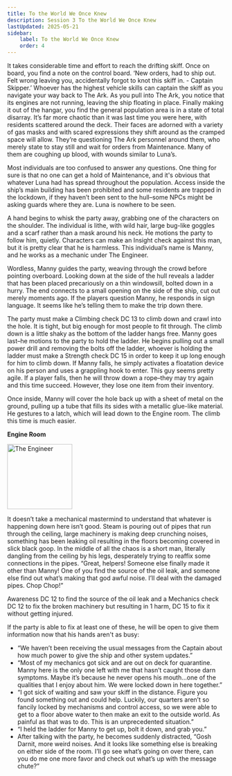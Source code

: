 ```yaml
---
title: To the World We Once Knew
description: Session 3 To the World We Once Knew
lastUpdated: 2025-05-21
sidebar:
    label: To the World We Once Knew
    order: 4
---
```


It takes considerable time and effort to reach the drifting skiff. Once on board, you find a note on the control board. ‘New orders, had to ship out. Felt wrong leaving you, accidentally forgot to knot this skiff in. - Captain Skipper.’ Whoever has the highest vehicle skills can captain the skiff as you navigate your way back to The Ark.
As you pull into The Ark, you notice that its engines are not running, leaving the ship floating in place. Finally making it out of the hangar, you find the general population area is in a state of total disarray. It’s far more chaotic than it was last time you were here, with residents scattered around the deck. Their faces are adorned with a variety of gas masks and with scared expressions they shift around as the cramped space will allow. They’re questioning The Ark personnel around them, who merely state to stay still and wait for orders from Maintenance. Many of them are coughing up blood, with wounds similar to Luna’s.

Most individuals are too confused to answer any questions. One thing for sure is that no one can get a hold of Maintenance, and it's obvious that whatever Luna had has spread throughout the population. Access inside the ship’s main building has been prohibited and some residents are trapped in the lockdown, if they haven’t been sent to the hull–some NPCs might be asking guards where they are. Luna is nowhere to be seen.

A hand begins to whisk the party away, grabbing one of the characters on the shoulder. The individual is lithe, with wild hair, large bug-like goggles and a scarf rather than a mask around his neck. He motions the party to follow him, quietly. Characters can make an Insight check against this man, but it is pretty clear that he is harmless. This individual’s name is Manny, and he works as a mechanic under The Engineer.

Wordless, Manny guides the party, weaving through the crowd before pointing overboard. Looking down at the side of the hull reveals a ladder that has been placed precariously on a thin windowsill, bolted down in a hurry. The end connects to a small opening on the side of the ship, cut out merely moments ago. If the players question Manny, he responds in sign language. It seems like he’s telling them to make the trip down there.

The party must make a Climbing check DC 13 to climb down and crawl into the hole. It is tight, but big enough for most people to fit through. The climb down is a little shaky as the bottom of the ladder hangs free. Manny goes last–he motions to the party to hold the ladder. He begins pulling out a small power drill and removing the bolts off the ladder, whoever is holding the ladder must make a Strength check DC 15 in order to keep it up long enough for him to climb down. If Manny falls, he simply activates a floatation device on his person and uses a grappling hook to enter. This guy seems pretty agile. If a player falls, then he will throw down a rope–they may try again and this time succeed. However, they lose one item from their inventory.

Once inside, Manny will cover the hole back up with a sheet of metal on the ground, pulling up a tube that fills its sides with a metallic glue-like material. He gestures to a latch, which will lead down to the Engine room. The climb this time is much easier.

**Engine Room**

<div style={{ display: 'flex', alignItems: 'flex-start', gap: '1rem' }}>
  <img src="/docs/the-edge/engineer.png" alt="The Engineer" width="150" />

  <div>
    <p>
      It doesn’t take a mechanical mastermind to understand that whatever is happening down here isn’t good. Steam is pouring out of pipes that run through the ceiling, large machinery is making deep crunching noises, something has been leaking oil resulting in the floors becoming covered in slick black goop. In the middle of all the chaos is a short man, literally dangling from the ceiling by his legs, desperately trying to reaffix some connections in the pipes. “Great, helpers! Someone else finally made it other than Manny! One of you find the source of the oil leak, and someone else find out what’s making that god awful noise. I’ll deal with the damaged pipes. Chop Chop!”
    </p>
  </div>
</div>

Awareness DC 12 to find the source of the oil leak and a Mechanics check DC 12 to fix the broken machinery but resulting in 1 harm, DC 15 to fix it without getting injured.

If the party is able to fix at least one of these, he will be open to give them information now that his hands aren't as busy:

-   “We haven’t been receiving the usual messages from the Captain about how much power to give the ship and other system updates.”
-   “Most of my mechanics got sick and are out on deck for quarantine. Manny here is the only one left with me that hasn’t caught those darn symptoms. Maybe it’s because he never opens his mouth…one of the qualities that I enjoy about him. We were locked down in here together.”
-   “I got sick of waiting and saw your skiff in the distance. Figure you found something out and could help. Luckily, our quarters aren’t so fancily locked by mechanisms and control access, so we were able to get to a floor above water to then make an exit to the outside world. As painful as that was to do. This is an unprecedented situation.”
-   “I held the ladder for Manny to get up, bolt it down, and grab you.”
-   After talking with the party, he becomes suddenly distracted, “Gosh Darnit, more weird noises. And it looks like something else is breaking on either side of the room. I’ll go see what’s going on over there, can you do me one more favor and check out what’s up with the message chute?”
